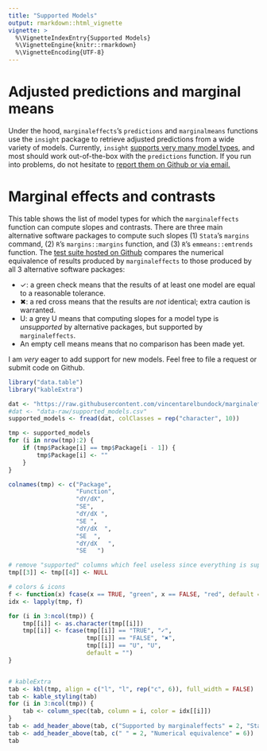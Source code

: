 ```yaml
---
title: "Supported Models"
output: rmarkdown::html_vignette
vignette: >
  %\VignetteIndexEntry{Supported Models}
  %\VignetteEngine{knitr::rmarkdown}
  %\VignetteEncoding{UTF-8}
---
```


# Adjusted predictions and marginal means

Under the hood, `marginaleffects`'s `predictions` and `marginalmeans` functions use the `insight` package to retrieve adjusted predictions from a wide variety of models. Currently, `insight` [supports very many model types](https://easystats.github.io/insight/#list-of-supported-models-by-class), and most should work out-of-the-box with the `predictions` function. If you run into problems, do not hesitate to [report them on Github or via email.](https://github.com/vincentarelbundock/marginaleffects/issues)

# Marginal effects and contrasts

This table shows the list of model types for which the `marginaleffects` function can compute slopes and contrasts. There are three main alternative software packages to compute such slopes (1) `Stata`'s `margins` command, (2) `R`'s `margins::margins`  function, and (3) `R`'s `emmeans::emtrends` function. The [test suite hosted on Github](https://github.com/vincentarelbundock/marginaleffects/tree/main/tests/testthat) compares the numerical equivalence of results produced by `marginaleffects` to those produced by all 3 alternative software packages:

* ✓: a green check means that the results of at least one model are equal to a reasonable tolerance.
* ✖: a red cross means that the results are *not* identical; extra caution is warranted.
* U: a grey U means that computing slopes for a model type is *unsupported* by alternative packages, but supported by `marginaleffects`.
* An empty cell means means that no comparison has been made yet.

I am *very* eager to add support for new models. Feel free to file a request or submit code on Github.

```r
library("data.table")
library("kableExtra")

dat <- "https://raw.githubusercontent.com/vincentarelbundock/marginaleffects/main/data-raw/supported_models.csv"
#dat <- "data-raw/supported_models.csv"
supported_models <- fread(dat, colClasses = rep("character", 10))

tmp <- supported_models
for (i in nrow(tmp):2) {
    if (tmp$Package[i] == tmp$Package[i - 1]) {
        tmp$Package[i] <- ""
    }
}

colnames(tmp) <- c("Package",
                   "Function",
                   "dY/dX",
                   "SE",
                   "dY/dX ",
                   "SE ",
                   "dY/dX  ",
                   "SE  ",
                   "dY/dX   ",
                   "SE   ")

# remove "supported" columns which feel useless since everything is supported
tmp[[3]] <- tmp[[4]] <- NULL

# colors & icons
f <- function(x) fcase(x == TRUE, "green", x == FALSE, "red", default = "grey")
idx <- lapply(tmp, f)

for (i in 3:ncol(tmp)) {
    tmp[[i]] <- as.character(tmp[[i]])
    tmp[[i]] <- fcase(tmp[[i]] == "TRUE", "✓",
                      tmp[[i]] == "FALSE", "✖",
                      tmp[[i]] == "U", "U",
                      default = "")
}


# kableExtra
tab <- kbl(tmp, align = c("l", "l", rep("c", 6)), full_width = FALSE)
tab <- kable_styling(tab)
for (i in 3:ncol(tmp)) {
    tab <- column_spec(tab, column = i, color = idx[[i]])
}
tab <- add_header_above(tab, c("Supported by marginaleffects" = 2, "Stata" = 2, "margins" = 2, "emtrends" = 2))
tab <- add_header_above(tab, c(" " = 2, "Numerical equivalence" = 6))
tab
```

